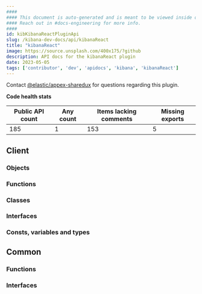 ```yaml
---
####
#### This document is auto-generated and is meant to be viewed inside our experimental, new docs system.
#### Reach out in #docs-engineering for more info.
####
id: kibKibanaReactPluginApi
slug: /kibana-dev-docs/api/kibanaReact
title: "kibanaReact"
image: https://source.unsplash.com/400x175/?github
description: API docs for the kibanaReact plugin
date: 2023-05-05
tags: ['contributor', 'dev', 'apidocs', 'kibana', 'kibanaReact']
---
```




Contact [@elastic/appex-sharedux](https://github.com/orgs/elastic/teams/appex-sharedux) for questions regarding this plugin.

**Code health stats**

| Public API count  | Any count | Items lacking comments | Missing exports |
|-------------------|-----------|------------------------|-----------------|
| 185 | 1 | 153 | 5 |

## Client

### Objects
<DocDefinitionList data={kibanaReactObj.client.objects}/>

### Functions
<DocDefinitionList data={kibanaReactObj.client.functions}/>

### Classes
<DocDefinitionList data={kibanaReactObj.client.classes}/>

### Interfaces
<DocDefinitionList data={kibanaReactObj.client.interfaces}/>

### Consts, variables and types
<DocDefinitionList data={kibanaReactObj.client.misc}/>

## Common

### Functions
<DocDefinitionList data={kibanaReactObj.common.functions}/>

### Interfaces
<DocDefinitionList data={kibanaReactObj.common.interfaces}/>

